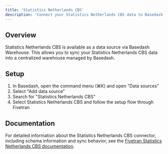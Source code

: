 ```yaml
---
title: 'Statistics Netherlands CBS'
description: 'Connect your Statistics Netherlands CBS data to Basedash'
---
```


## Overview

Statistics Netherlands CBS is available as a data source via Basedash Warehouse. This allows you to sync your Statistics Netherlands CBS data into a centralized warehouse managed by Basedash.

## Setup

1. In Basedash, open the command menu (⌘K) and open "Data sources"
2. Select "Add data source"
3. Search for "Statistics Netherlands CBS"
4. Select Statistics Netherlands CBS and follow the setup flow through Fivetran

## Documentation

For detailed information about the Statistics Netherlands CBS connector, including schema information and sync behavior, see the [Fivetran Statistics Netherlands CBS documentation](https://fivetran.com/docs/connectors/applications/statistics-netherlands-cbs).
